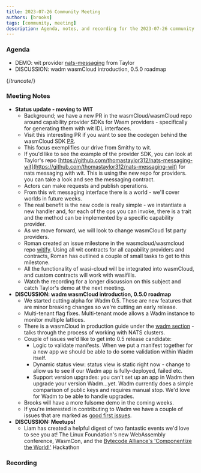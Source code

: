 ```yaml
---
title: 2023-07-26 Community Meeting
authors: [brooks]
tags: [community, meeting]
description: Agenda, notes, and recording for the 2023-07-26 community meeting
---
```



### Agenda

- DEMO: wit provider [nats-messaging](https://github.com/thomastaylor312/nats-messaging-wit) from Taylor
- DISCUSSION: wadm wasmCloud introduction, 0.5.0 roadmap

{/*truncate*/}

### Meeting Notes

- **Status update - moving to WIT**
  - Background; we have a new PR in the wasmCloud/wasmCloud repo around capability provider SDKs for Wasm providers - specifically for generating them with wit IDL interfaces.
  - Visit this interesting PR if you want to see the codegen behind the wasmCloud SDK [PR](https://github.com/wasmCloud/wasmCloud/pull/396).
  - This focus exemplifies our drive from Smithy to wit.
  - If you'd like to see the example of the provider SDK, you can look at Taylor's repo [https://github.com/thomastaylor312/nats-messaging-wit](https://github.com/thomastaylor312/nats-messaging-wit) for nats messaging with wit. This is using the new repo for providers. you can take a look and see the messaging contract.
  - Actors can make requests and publish operations.
  - From this wit messaging interface there is a world - we'll cover worlds in future weeks.
  - The real benefit is the new code is really simple - we instantiate a new handler and, for each of the ops you can invoke, there is a trait and the method can be implemented by a specific capability provider.
  - As we move forward, we will look to change wasmCloud 1st party providers.
  - Roman created an issue milestone in the wasmcloud/wasmcloud repo [witify](https://github.com/wasmCloud/wasmCloud/milestone/6). Using all wit contracts for all capability providers and contracts, Roman has outlined a couple of small tasks to get to this milestone.
  - All the functionality of wasi-cloud will be integrated into wasmCloud, and custom contracts will work with wasifills.
  - Watch the recording for a longer discussion on this subject and catch Taylor's demo at the next meeting.
- **DISCUSSION: wadm wasmCloud introduction, 0.5.0 roadmap**
  - We started cutting alpha for Wadm 0.5. These are new features that are minor breaking changes so we're cutting an early release.
  - Multi-tenant flag fixes. Multi-tenant mode allows a Wadm instance to monitor multiple lattices.
  - There is a wasmCloud in production guide under the [wadm section](https://wasmcloud.com/docs/fundamentals/wadm/deploying#configuring-credentials) - talks through the process of working with NATS clusters.
  - Couple of issues we'd like to get into 0.5 release candidate:
    - Logic to validate manifests. When we put a manifest together for a new app we should be able to do some validation within Wadm itself.
    - Dynamic status view: status view is static right now - change to allow us to see if our Wadm app is fully-deployed, failed etc.
    - Support version upgrades: you can't set up an app in Wadm then upgrade your version Wadm...yet. Wadm currently does a simple comparison of public keys and requires manual stop. We'd love for Wadm to be able to handle upgrades.
  - Brooks will have a more fulsome demo in the coming weeks.
  - If you're interested in contributing to Wadm we have a couple of issues that are marked as [good first issues](https://github.com/wasmCloud/wadm/issues).
- **DISCUSSION: Meetups!**
  - Liam has created a helpful digest of two fantastic events we'd love to see you at! The Linux Foundation's new WebAssembly conference, WasmCon, and the [Bytecode Alliance's 'Componentize the World!'](https://cosmonic.com/blog/industry/better-together-lf-wasmCon-and-bytecode-alliance-componentize-the-world-webassembly-hackathon) Hackathon

### Recording

<ReactPlayer url='https://www.youtube.com/watch?v=b-B0XDJhs8U' controls />
